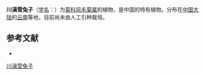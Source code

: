 {{Speciesbox
| name = 川滇雪兔子
| status = 
| status_system = 
| image =
| genus = Saussurea
| species = georgei
| authority = Anth.
}}

'''川滇雪兔子'''（[[学名|学名]]：{{lang|la|''Saussurea georgei''}}）为[[菊科|菊科]][[风毛菊属|风毛菊属]]的植物，是中国的特有植物。分布在[[中国大陆|中国大陆]]的[[云南|云南]]等地，目前尚未由人工引种栽培。

== 参考文献 ==
<div class="references-small">
* {{cite web| url =http://www.bioinfo.cn/db05/KmzwSpecies.php?action=view&id=5318| title =川滇雪兔子| work =《中国高等植物数据库全库》| publisher =中国科学院微生物研究所| author =昆明植物研究所| accessdate =2009-02-24| deadurl =yes| archiveurl =https://web.archive.org/web/20160305075940/http://www.bioinfo.cn/db05/KmzwSpecies.php?action=view&id=5318| archivedate =2016-03-05}}
</div>
{{Taxonbar|from=Q11055537}}

[[Category:风毛菊属|川滇雪兔子]]


{{植物小作品}}